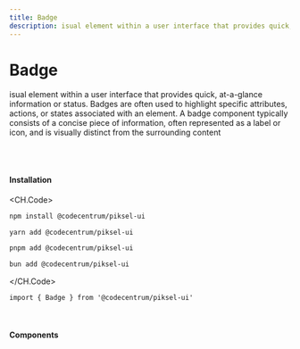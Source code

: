 ```yaml
---
title: Badge
description: isual element within a user interface that provides quick, at-a-glance information or status. Badges are often used to highlight specific attributes, actions, or states associated with an element. A badge component typically consists of a concise piece of information, often represented as a label or icon, and is visually distinct from the surrounding content
---
```


# Badge

isual element within a user interface that provides quick, at-a-glance information or status. Badges are often used to highlight specific attributes, actions, or states associated with an element. A badge component typically consists of a concise piece of information, often represented as a label or icon, and is visually distinct from the surrounding content

<br />
<br />

#### Installation

<CH.Code>
```bash npm
npm install @codecentrum/piksel-ui
```

```bash yarn
yarn add @codecentrum/piksel-ui
```

```bash pnpm
pnpm add @codecentrum/piksel-ui
```

```bash bun
bun add @codecentrum/piksel-ui
```
</CH.Code>

```tsx page.tsx
import { Badge } from '@codecentrum/piksel-ui'
```

<br />

#### Components

